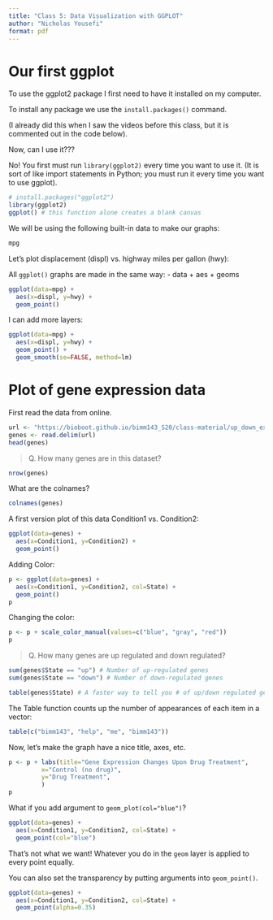 ```yaml
---
title: "Class 5: Data Visualization with GGPLOT"
author: "Nicholas Yousefi"
format: pdf
---
```


# Our first ggplot

To use the ggplot2 package I first need to have it installed on my computer.

To install any package we use the `install.packages()` command.

(I already did this when I saw the videos before this class, but it is commented out in the code below).

Now, can I use it???

No! You first must run `library(ggplot2)` every time you want to use it. (It is sort of like import statements in Python; you must run it every time you want to use ggplot).

```r
# install.packages("ggplot2")
library(ggplot2)
ggplot() # this function alone creates a blank canvas
```

We will be using the following built-in data to make our graphs:

```r
mpg
```

Let's plot displacement (displ) vs. highway miles per gallon (hwy):

All `ggplot()` graphs are made in the same way: - data + aes + geoms

```r
ggplot(data=mpg) + 
  aes(x=displ, y=hwy) +
  geom_point()
```

I can add more layers:

```r
ggplot(data=mpg) + 
  aes(x=displ, y=hwy) +
  geom_point() +
  geom_smooth(se=FALSE, method=lm)
```

# Plot of gene expression data

First read the data from online.

```r
url <- "https://bioboot.github.io/bimm143_S20/class-material/up_down_expression.txt"
genes <- read.delim(url)
head(genes)
```

> Q. How many genes are in this dataset?

```r
nrow(genes)
```

What are the colnames?

```r
colnames(genes)
```

A first version plot of this data Condition1 vs. Condition2:

```r
ggplot(data=genes) + 
  aes(x=Condition1, y=Condition2) + 
  geom_point()
```

Adding Color:

```r
p <- ggplot(data=genes) + 
  aes(x=Condition1, y=Condition2, col=State) + 
  geom_point()
p
```

Changing the color:

```r
p <- p + scale_color_manual(values=c("blue", "gray", "red"))
p
```

> Q. How many genes are up regulated and down regulated?

```r
sum(genes$State == "up") # Number of up-regulated genes
sum(genes$State == "down") # Number of down-regulated genes

table(genes$State) # A faster way to tell you # of up/down regulated genes
```

The Table function counts up the number of appearances of each item in a vector:

```r
table(c("bimm143", "help", "me", "bimm143"))
```

Now, let's make the graph have a nice title, axes, etc.

```r
p <- p + labs(title="Gene Expression Changes Upon Drug Treatment",
         x="Control (no drug)",
         y="Drug Treatment",
         )
p
```

What if you add argument to `geom_plot(col="blue")`?

```r
ggplot(data=genes) + 
  aes(x=Condition1, y=Condition2, col=State) + 
  geom_point(col="blue")
```

That's not what we want! Whatever you do in the `geom` layer is applied to every point equally.

You can also set the transparency by putting arguments into `geom_point()`.

```r
ggplot(data=genes) + 
  aes(x=Condition1, y=Condition2, col=State) + 
  geom_point(alpha=0.35)
```
